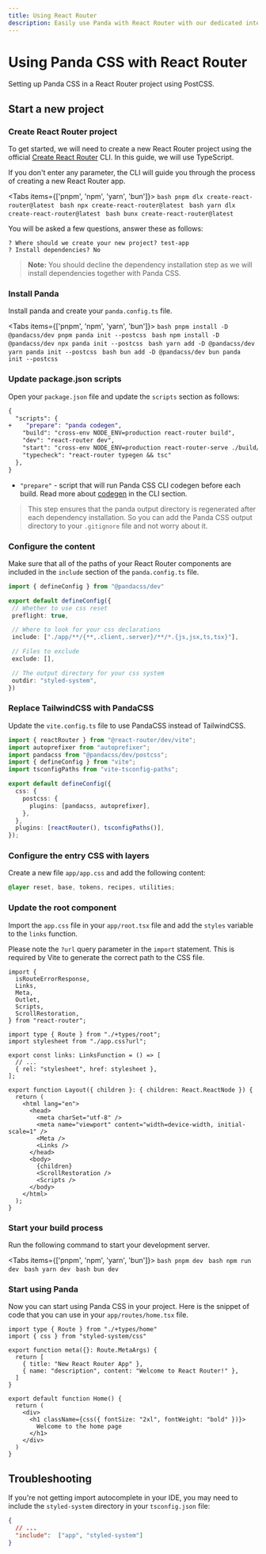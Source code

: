 ```yaml
---
title: Using React Router
description: Easily use Panda with React Router with our dedicated integration.
---
```


# Using Panda CSS with React Router

Setting up Panda CSS in a React Router project using PostCSS.

## Start a new project

<Steps>

### Create React Router project

To get started, we will need to create a new React Router project using the official 
[Create React Router](https://reactrouter.com/start/framework/installation) CLI. In this guide, we will use TypeScript.

If you don't enter any parameter, the CLI will guide you through the process of creating a new React Router app.

<Tabs items={['pnpm', 'npm', 'yarn', 'bun']}>
  <Tab>
    ```bash
    pnpm dlx create-react-router@latest
    ```
  </Tab>
  <Tab>
    ```bash
    npx create-react-router@latest
    ```
  </Tab>
  <Tab>
    ```bash
    yarn dlx create-react-router@latest
    ```
  </Tab>
  <Tab>
    ```bash
    bunx create-react-router@latest
    ```
  </Tab>
</Tabs>

You will be asked a few questions, answer these as follows:

```
? Where should we create your new project? test-app
? Install dependencies? No
```

> **Note:** You should decline the dependency installation step as we will install dependencies together with Panda CSS.


### Install Panda

Install panda and create your `panda.config.ts` file.

<Tabs items={['pnpm', 'npm', 'yarn', 'bun']}>
  <Tab>
    ```bash
    pnpm install -D @pandacss/dev
    pnpm panda init --postcss
    ```
  </Tab>
  <Tab>
    ```bash
    npm install -D @pandacss/dev
    npx panda init --postcss
    ```
  </Tab>
  <Tab>
    ```bash
    yarn add -D @pandacss/dev
    yarn panda init --postcss
    ```
  </Tab>
  <Tab>
    ```bash
    bun add -D @pandacss/dev
    bun panda init --postcss
    ```
  </Tab>
</Tabs>

### Update package.json scripts

Open your `package.json` file and update the `scripts` section as follows:

```diff {3} filename="package.json"
{
  "scripts": {
+    "prepare": "panda codegen",
    "build": "cross-env NODE_ENV=production react-router build",
    "dev": "react-router dev",
    "start": "cross-env NODE_ENV=production react-router-serve ./build/server/index.js",
    "typecheck": "react-router typegen && tsc"
  },
}
```
- `"prepare"` - script that will run Panda CSS CLI codegen before each build. Read more about 
[codegen](/docs/references/cli#panda-codegen) in the CLI section.

> This step ensures that the panda output directory is regenerated after each dependency installation. 
So you can add the Panda CSS output directory to your `.gitignore` file and not worry about it.


### Configure the content

Make sure that all of the paths of your React Router components are included in the `include` section of 
the `panda.config.ts` file.

```ts {5, 8, 11} filename="panda.config.ts"
import { defineConfig } from "@pandacss/dev"

export default defineConfig({
 // Whether to use css reset
 preflight: true,

 // Where to look for your css declarations
 include: ["./app/**/{**,.client,.server}/**/*.{js,jsx,ts,tsx}"],

 // Files to exclude
 exclude: [],

 // The output directory for your css system
 outdir: "styled-system",
})
```

### Replace TailwindCSS with PandaCSS

Update the `vite.config.ts` file to use PandaCSS instead of TailwindCSS.

```ts {3, 10} filename="vite.config.ts"
import { reactRouter } from "@react-router/dev/vite";
import autoprefixer from "autoprefixer";
import pandacss from "@pandacss/dev/postcss";
import { defineConfig } from "vite";
import tsconfigPaths from "vite-tsconfig-paths";

export default defineConfig({
  css: {
    postcss: {
      plugins: [pandacss, autoprefixer],
    },
  },
  plugins: [reactRouter(), tsconfigPaths()],
});
```

### Configure the entry CSS with layers

Create a new file `app/app.css` and add the following content:

```css filename="app/app.css"
@layer reset, base, tokens, recipes, utilities;
```

### Update the root component

Import the `app.css` file in your `app/root.tsx` file and add the `styles` variable to the `links` function.

Please note the `?url` query parameter in the `import` statement. This is required by Vite to generate the correct path
to the CSS file.

```tsx {11, 15} filename="app/root.tsx"
import {
  isRouteErrorResponse,
  Links,
  Meta,
  Outlet,
  Scripts,
  ScrollRestoration,
} from "react-router";

import type { Route } from "./+types/root";
import stylesheet from "./app.css?url";

export const links: LinksFunction = () => [
  // ...
  { rel: "stylesheet", href: stylesheet },
];

export function Layout({ children }: { children: React.ReactNode }) {
  return (
    <html lang="en">
      <head>
        <meta charSet="utf-8" />
        <meta name="viewport" content="width=device-width, initial-scale=1" />
        <Meta />
        <Links />
      </head>
      <body>
        {children}
        <ScrollRestoration />
        <Scripts />
      </body>
    </html>
  );
}
```

### Start your build process

Run the following command to start your development server.

<Tabs items={['pnpm', 'npm', 'yarn', 'bun']}>
  <Tab>
    ```bash
    pnpm dev
    ```
  </Tab>
  <Tab>
    ```bash
    npm run dev
    ```
  </Tab>
  <Tab>
    ```bash
    yarn dev
    ```
  </Tab>
  <Tab>
    ```bash
    bun dev
    ```
  </Tab>
</Tabs>

### Start using Panda

Now you can start using Panda CSS in your project.
Here is the snippet of code that you can use in your `app/routes/home.tsx` file.

```tsx filename="app/routes/home.tsx"
import type { Route } from "./+types/home"
import { css } from "styled-system/css"

export function meta({}: Route.MetaArgs) {
  return [
    { title: "New React Router App" },
    { name: "description", content: "Welcome to React Router!" },
  ]
}

export default function Home() {
  return (
    <div>
      <h1 className={css({ fontSize: "2xl", fontWeight: "bold" })}>
        Welcome to the home page
      </h1>
    </div>
  )
}
```
</Steps>

## Troubleshooting

If you're not getting import autocomplete in your IDE, you may need to include the `styled-system` 
directory in your `tsconfig.json` file:

```json filename="tsconfig.json"
{
  // ...
  "include":  ["app", "styled-system"]
}
```
